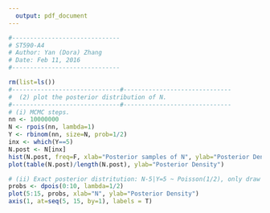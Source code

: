 ```yaml
---
  output: pdf_document
---
```

  
```r
#------------------------------
# ST590-A4
# Author: Yan (Dora) Zhang
# Date: Feb 11, 2016
#------------------------------

rm(list=ls())
#------------------------------#------------------------------
#  (2) plot the posterior distribution of N.
#------------------------------#------------------------------
# (i) MCMC steps. 
nn <- 10000000
N <- rpois(nn, lambda=1)
Y <- rbinom(nn, size=N, prob=1/2)
inx <- which(Y==5)
N.post <- N[inx]
hist(N.post, freq=F, xlab="Posterior samples of N", ylab="Posterior Density")
plot(table(N.post)/length(N.post), ylab="Posterior Density")

# (ii) Exact posterior distritution: N-5|Y=5 ~ Poisson(1/2), only draw N from 5 to 15 as the others have close to zero density. 
probs <- dpois(0:10, lambda=1/2)
plot(5:15, probs, xlab="N", ylab="Posterior Density")
axis(1, at=seq(5, 15, by=1), labels = T)

```

